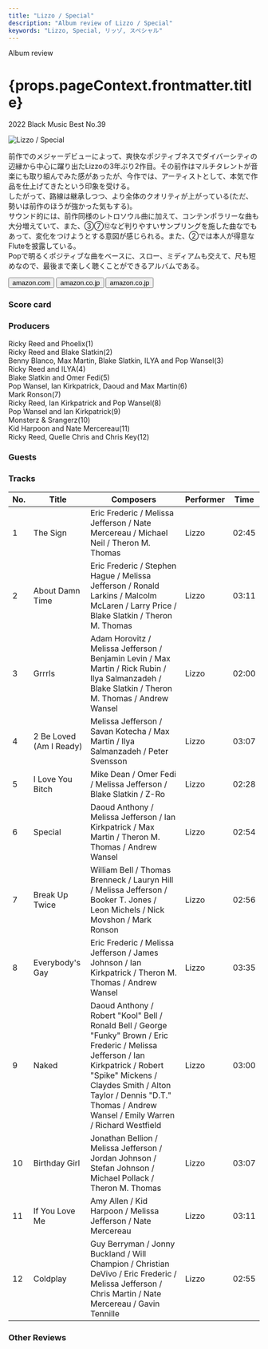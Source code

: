 ```yaml
---
title: "Lizzo / Special"
description: "Album review of Lizzo / Special"
keywords: "Lizzo, Special, リッゾ, スペシャル"
---
```






<p className="largeP">Album review</p>
<h1 className="h1--no--margin">{props.pageContext.frontmatter.title}</h1>
<p className="largeP">
  <Link to="/best50/2022/">2022 Black Music Best No.39</Link>
</p>

<Row  className="image-card-group">
	<Column colMd={3} colLg={4} noGutterMdLeft="">
       <ImageCard>

![Lizzo / Special](../../images/cd/lizzo2L.jpg)

</ImageCard>
	</Column>
	<Column colMd={4} colLg={8} noGutterMdLeft="">
	<p>
		前作でのメジャーデビューによって、爽快なポジティブネスでダイバーシティの辺縁から中心に躍り出たLizzoの3年ぶり2作目。その前作はマルチタレントが音楽にも取り組んでみた感があったが、今作では、アーティストとして、本気で作品を仕上げてきたという印象を受ける。
		<br/>したがって、路線は継承しつつ、より全体のクオリティが上がっている(ただ、勢いは前作のほうが強かった気もする)。
		<br/>サウンド的には、前作同様のレトロソウル曲に加えて、コンテンポラリーな曲も大分増えていて、また、③⑦⑫など判りやすいサンプリングを施した曲なでもあって、変化をつけようとする意図が感じられる。また、②では本人が得意なFluteを披露している。
		<br/>Popで明るくポジティブな曲をベースに、スロー、ミディアムも交えて、尺も短めなので、最後まで楽しく聴くことができるアルバムである。
	</p>
	<div>
	  <Button className="button-right-mergin"  href="https://amzn.to/3jq7mze" renderIcon={ArrowUpRight} size='sm' kind='primary'>
      amazon.com
    </Button>
    <Button className="button-right-mergin"  href="https://amzn.to/3jq7mze" renderIcon={ArrowUpRight} size='sm' kind='secondary'>
      amazon.co.jp
    </Button>
		<Button className="button-right-mergin"  href="https://apple.co/3GhD0bh" renderIcon={ArrowUpRight} size='sm' kind='secondary'>
      amazon.co.jp
    </Button>
		<AdvJS2/>
	</div>
	</Column>
</Row>
<Row >
	<Column colMd={4} colLg={4} noGutterMdLeft="">
<div>
  <h3>Score card</h3>
	<SliderJS1 value="4" />
  <SliderJS2 value="3" />
	<SliderJS3 value="1" />
  <SliderJS4 value="9" />
</div>
</Column>
<Column colMd={8} colLg={8} noGutterMdLeft="">
<div>
<h3>Producers</h3>
<p>
	Ricky Reed and Phoelix(1)
	<br/>Ricky Reed and Blake Slatkin(2)
	<br/>Benny Blanco, Max Martin, Blake Slatkin, ILYA and Pop Wansel(3)
	<br/>Ricky Reed and ILYA(4)
	<br/>Blake Slatkin and Omer Fedi(5)
	<br/>Pop Wansel, Ian Kirkpatrick, Daoud and Max Martin(6)
	<br/>Mark Ronson(7)
	<br/>Ricky Reed, Ian Kirkpatrick and Pop Wansel(8)
	<br/>Pop Wansel and Ian Kirkpatrick(9)
	<br/>Monsterz & Srangerz(10)
	<br/>Kid Harpoon and Nate Mercereau(11)
	<br/>Ricky Reed, Quelle Chris and Chris Key(12)
</p>
<h3>Guests</h3>
<p>
</p>
</div>
</Column>
</Row>

<h3>Tracks</h3>

| No. | Title                   | Composers                                                                                                                                                                                                                                                       | Performer | Time  |
| --- | ----------------------- | --------------------------------------------------------------------------------------------------------------------------------------------------------------------------------------------------------------------------------------------------------------- | --------- | ----- |
| 1   | The Sign                | Eric Frederic / Melissa Jefferson / Nate Mercereau / Michael Neil / Theron M. Thomas                                                                                                                                                                            | Lizzo     | 02:45 |
| 2   | About Damn Time         | Eric Frederic / Stephen Hague / Melissa Jefferson / Ronald Larkins / Malcolm McLaren / Larry Price / Blake Slatkin / Theron M. Thomas                                                                                                                           | Lizzo     | 03:11 |
| 3   | Grrrls                  | Adam Horovitz / Melissa Jefferson / Benjamin Levin / Max Martin / Rick Rubin / Ilya Salmanzadeh / Blake Slatkin / Theron M. Thomas / Andrew Wansel                                                                                                              | Lizzo     | 02:00 |
| 4   | 2 Be Loved (Am I Ready) | Melissa Jefferson / Savan Kotecha / Max Martin / Ilya Salmanzadeh / Peter Svensson                                                                                                                                                                              | Lizzo     | 03:07 |
| 5   | I Love You Bitch        | Mike Dean / Omer Fedi / Melissa Jefferson / Blake Slatkin / Z-Ro                                                                                                                                                                                                | Lizzo     | 02:28 |
| 6   | Special                 | Daoud Anthony / Melissa Jefferson / Ian Kirkpatrick / Max Martin / Theron M. Thomas / Andrew Wansel                                                                                                                                                             | Lizzo     | 02:54 |
| 7   | Break Up Twice          | William Bell / Thomas Brenneck / Lauryn Hill / Melissa Jefferson / Booker T. Jones / Leon Michels / Nick Movshon / Mark Ronson                                                                                                                                  | Lizzo     | 02:56 |
| 8   | Everybody's Gay         | Eric Frederic / Melissa Jefferson / James Johnson / Ian Kirkpatrick / Theron M. Thomas / Andrew Wansel                                                                                                                                                          | Lizzo     | 03:35 |
| 9   | Naked                   | Daoud Anthony / Robert "Kool" Bell / Ronald Bell / George "Funky" Brown / Eric Frederic / Melissa Jefferson / Ian Kirkpatrick / Robert "Spike" Mickens / Claydes Smith / Alton Taylor / Dennis "D.T." Thomas / Andrew Wansel / Emily Warren / Richard Westfield | Lizzo     | 03:00 |
| 10  | Birthday Girl           | Jonathan Bellion / Melissa Jefferson / Jordan Johnson / Stefan Johnson / Michael Pollack / Theron M. Thomas                                                                                                                                                     | Lizzo     | 03:07 |
| 11  | If You Love Me          | Amy Allen / Kid Harpoon / Melissa Jefferson / Nate Mercereau                                                                                                                                                                                                    | Lizzo     | 03:11 |
| 12  | Coldplay                | Guy Berryman / Jonny Buckland / Will Champion / Christian DeVivo / Eric Frederic / Melissa Jefferson / Chris Martin / Nate Mercereau / Gavin Tennille                                                                                                           | Lizzo     | 02:55 |

<h3>Other Reviews</h3>

<Row>
  <Column colMd={3} colLg={3} noGutterMdLeft>
    <Review1 />
  </Column>
</Row>

<AdvJS3/>